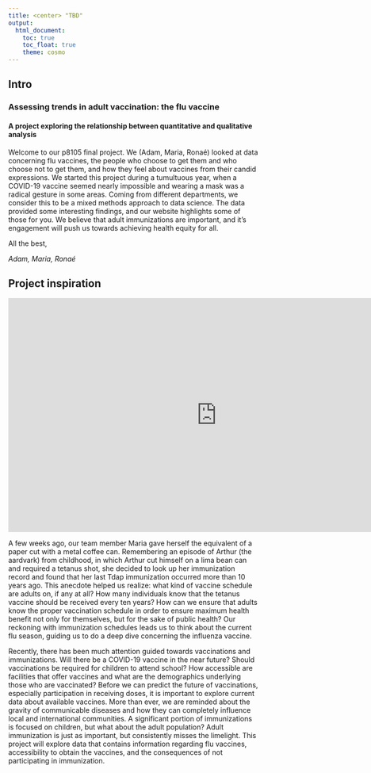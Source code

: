 ```yaml
---
title: <center> "TBD"
output: 
  html_document:
    toc: true
    toc_float: true
    theme: cosmo
---
```

## Intro

### Assessing trends in adult vaccination: the flu vaccine  
#### A project exploring the relationship between quantitative and qualitative analysis

Welcome to our p8105 final project. We (Adam, Maria, Ronaé) looked at data concerning flu vaccines, the people who choose to get them and who choose not to get them, and how they feel about vaccines from their candid expressions.  We started this project during a tumultuous year, when a COVID-19 vaccine seemed nearly impossible and wearing a mask was a radical gesture in some areas.  Coming from different departments, we consider this to be a mixed methods approach to data science.  The data provided some interesting findings, and our website highlights some of those for you. We believe that adult immunizations are important, and it’s engagement will push us towards achieving health equity for all. 

All the best,

*Adam, Maria, Ronaé*

## Project inspiration

<center>
<iframe width="840" height="472" src="https://www.youtubetrimmer.com/view/?v=qAWtUu88ug4&start=305&end=343" frameborder="0" allow="accelerometer; autoplay; encrypted-media; gyroscope; picture-in-picture" allowfullscreen></iframe>
</center>


A few weeks ago, our team member Maria gave herself the equivalent of a paper cut with a metal coffee can. Remembering an episode of Arthur (the aardvark) from childhood, in which Arthur cut himself on a lima bean can and required a tetanus shot, she decided to look up her immunization record and found that her last Tdap immunization occurred more than 10 years ago. This anecdote helped us realize: what kind of vaccine schedule are adults on, if any at all? How many individuals know that the tetanus vaccine should be received every ten years? How can we ensure that adults know the proper vaccination schedule in order to ensure maximum health benefit not only for themselves, but for the sake of public health? Our reckoning with immunization schedules leads us to think about the current flu season, guiding us to do a deep dive concerning the influenza vaccine. 

Recently, there has been much attention guided towards vaccinations and immunizations. Will there be a COVID-19 vaccine in the near future? Should vaccinations be required for children to attend school?  How accessible are facilities that offer vaccines and what are the demographics underlying those who are vaccinated?  Before we can predict the future of vaccinations, especially participation in receiving doses, it is important to explore current data about available vaccines.  More than ever, we are reminded about the gravity of communicable diseases and how they can completely influence local and international communities.  A significant portion of immunizations is focused on children, but what about the adult population? Adult immunization is just as important, but consistently misses the limelight.  This project will explore data that contains information regarding flu vaccines, accessibility to obtain the vaccines, and the consequences of not participating in immunization.


